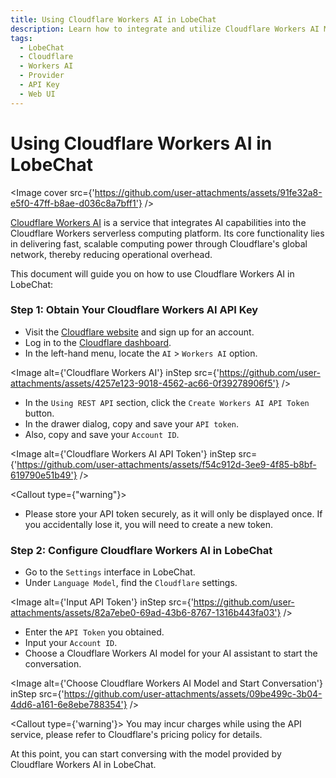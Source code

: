 ```yaml
---
title: Using Cloudflare Workers AI in LobeChat
description: Learn how to integrate and utilize Cloudflare Workers AI Models in LobeChat.
tags:
  - LobeChat
  - Cloudflare
  - Workers AI
  - Provider
  - API Key
  - Web UI
---
```


# Using Cloudflare Workers AI in LobeChat

<Image
  cover
  src={'https://github.com/user-attachments/assets/91fe32a8-e5f0-47ff-b8ae-d036c8a7bff1'}
/>

[Cloudflare Workers AI](https://www.cloudflare.com/developer-platform/products/workers-ai/) is a service that integrates AI capabilities into the Cloudflare Workers serverless computing platform. Its core functionality lies in delivering fast, scalable computing power through Cloudflare's global network, thereby reducing operational overhead.

This document will guide you on how to use Cloudflare Workers AI in LobeChat:

<Steps>

### Step 1: Obtain Your Cloudflare Workers AI API Key

- Visit the [Cloudflare website](https://www.cloudflare.com/) and sign up for an account.
- Log in to the [Cloudflare dashboard](https://dash.cloudflare.com/).
- In the left-hand menu, locate the `AI` > `Workers AI` option.

<Image
  alt={'Cloudflare Workers AI'}
  inStep
  src={'https://github.com/user-attachments/assets/4257e123-9018-4562-ac66-0f39278906f5'}
/>

- In the `Using REST API` section, click the `Create Workers AI API Token` button.
- In the drawer dialog, copy and save your `API token`.
- Also, copy and save your `Account ID`.

<Image
  alt={'Cloudflare Workers AI API Token'}
  inStep
  src={'https://github.com/user-attachments/assets/f54c912d-3ee9-4f85-b8bf-619790e51b49'}
/>

<Callout type={"warning"}>

- Please store your API token securely, as it will only be displayed once. If you accidentally lose it, you will need to create a new token.

</Callout>

### Step 2: Configure Cloudflare Workers AI in LobeChat

- Go to the `Settings` interface in LobeChat.
- Under `Language Model`, find the `Cloudflare` settings.

<Image
  alt={'Input API Token'}
  inStep
  src={'https://github.com/user-attachments/assets/82a7ebe0-69ad-43b6-8767-1316b443fa03'}
/>

- Enter the `API Token` you obtained.
- Input your `Account ID`.
- Choose a Cloudflare Workers AI model for your AI assistant to start the conversation.

<Image
  alt={'Choose Cloudflare Workers AI Model and Start Conversation'}
  inStep
  src={'https://github.com/user-attachments/assets/09be499c-3b04-4dd6-a161-6e8ebe788354'}
/>

<Callout type={'warning'}>
  You may incur charges while using the API service, please refer to Cloudflare's pricing policy for
  details.
</Callout>

</Steps>

At this point, you can start conversing with the model provided by Cloudflare Workers AI in LobeChat.

